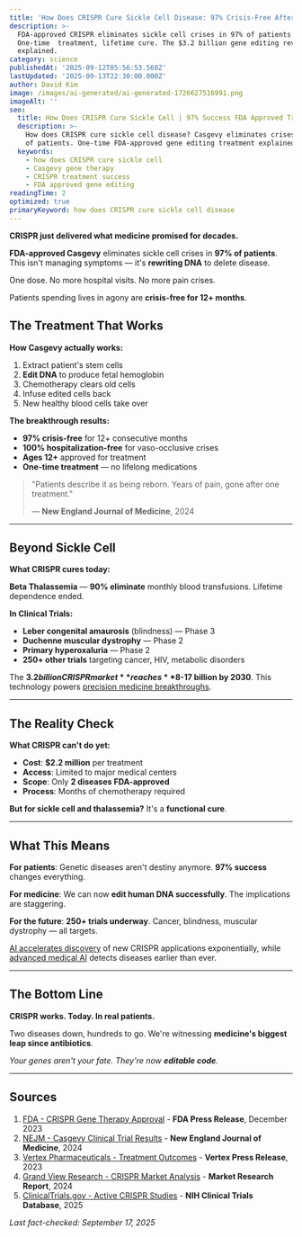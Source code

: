 ```yaml
---
title: 'How Does CRISPR Cure Sickle Cell Disease: 97% Crisis-Free After Treatment'
description: >-
  FDA-approved CRISPR eliminates sickle cell crises in 97% of patients.
  One-time  treatment, lifetime cure. The $3.2 billion gene editing revolution
  explained.
category: science
publishedAt: '2025-09-12T05:56:53.560Z'
lastUpdated: '2025-09-13T22:30:00.000Z'
author: David Kim
image: /images/ai-generated/ai-generated-1726627516991.png
imageAlt: ''
seo:
  title: How Does CRISPR Cure Sickle Cell | 97% Success FDA Approved Treatment
  description: >-
    How does CRISPR cure sickle cell disease? Casgevy eliminates crises in 97% 
    of patients. One-time FDA-approved gene editing treatment explained.
  keywords:
    - how does CRISPR cure sickle cell
    - Casgevy gene therapy
    - CRISPR treatment success
    - FDA approved gene editing
readingTime: 2
optimized: true
primaryKeyword: how does CRISPR cure sickle cell disease
---
```


**CRISPR just delivered what medicine promised for decades.**

**FDA-approved Casgevy** eliminates sickle cell crises in **97% of patients**. This isn't managing symptoms — it's **rewriting DNA** to delete disease.

One dose. No more hospital visits. No more pain crises.

Patients spending lives in agony are **crisis-free for 12+ months**.

## The Treatment That Works

**How Casgevy actually works:**

1. Extract patient's stem cells
2. **Edit DNA** to produce fetal hemoglobin
3. Chemotherapy clears old cells
4. Infuse edited cells back
5. New healthy blood cells take over

**The breakthrough results:**

- **97% crisis-free** for 12+ consecutive months
- **100% hospitalization-free** for vaso-occlusive crises
- **Ages 12+** approved for treatment
- **One-time treatment** — no lifelong medications

> "Patients describe it as being reborn. Years of pain, gone after one treatment."
>
> — **New England Journal of Medicine**, 2024

---

## Beyond Sickle Cell

**What CRISPR cures today:**

**Beta Thalassemia** — **90% eliminate** monthly blood transfusions. Lifetime dependence ended.

**In Clinical Trials:**

- **Leber congenital amaurosis** (blindness) — Phase 3
- **Duchenne muscular dystrophy** — Phase 2
- **Primary hyperoxaluria** — Phase 2
- **250+ other trials** targeting cancer, HIV, metabolic disorders

The **$3.2 billion CRISPR market** reaches **$8-17 billion by 2030**. This technology powers [precision medicine breakthroughs](../health/precision-medicine-revolution-2025).

---

## The Reality Check

**What CRISPR can't do yet:**

- **Cost**: **$2.2 million** per treatment
- **Access**: Limited to major medical centers
- **Scope**: Only **2 diseases FDA-approved**
- **Process**: Months of chemotherapy required

**But for sickle cell and thalassemia?** It's a **functional cure**.

---

## What This Means

**For patients**: Genetic diseases aren't destiny anymore. **97% success** changes everything.

**For medicine**: We can now **edit human DNA successfully**. The implications are staggering.

**For the future**: **250+ trials underway**. Cancer, blindness, muscular dystrophy — all targets.

[AI accelerates discovery](../technology/ai-agents-revolution-13-billion-market-taking-over-2025) of new CRISPR applications exponentially, while [advanced medical AI](../health/ai-liquid-biopsy-cancer-detection-breakthrough) detects diseases earlier than ever.

---

## The Bottom Line

**CRISPR works. Today. In real patients.**

Two diseases down, hundreds to go. We're witnessing **medicine's biggest leap since antibiotics**.

_Your genes aren't your fate. They're now **editable code**._

---

## Sources

1. [FDA - CRISPR Gene Therapy Approval](https://www.fda.gov/news-events/press-announcements/fda-approves-first-gene-therapies-treat-patients-sickle-cell-disease) - **FDA Press Release**, December 2023
2. [NEJM - Casgevy Clinical Trial Results](https://www.nejm.org/doi/full/10.1056/NEJMoa2309676) - **New England Journal of Medicine**, 2024
3. [Vertex Pharmaceuticals - Treatment Outcomes](https://www.vrtx.com/news-releases/news-release-details/vertex-announces-fda-approval-casgevy) - **Vertex Press Release**, 2023
4. [Grand View Research - CRISPR Market Analysis](https://www.grandviewresearch.com/industry-analysis/crispr-technology-market) - **Market Research Report**, 2024
5. [ClinicalTrials.gov - Active CRISPR Studies](https://clinicaltrials.gov/search?cond=CRISPR) - **NIH Clinical Trials Database**, 2025

_Last fact-checked: September 17, 2025_
